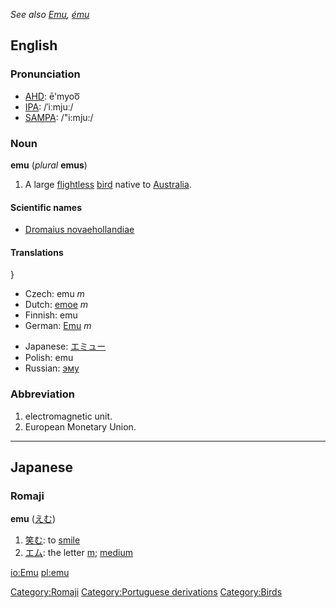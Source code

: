 {{rfc}}
{{wikipedia}}
''See also [[Emu]], [[ému]]''
==English==

===Pronunciation===
*[[w:AHD|AHD]]: ē'myoo͞
*[[w:IPA|IPA]]: /ˈiːmjuː/
*[[w:SAMPA|SAMPA]]: /"i:mju:/

===Noun===
'''emu''' (''plural'' '''emus''')

#A large [[flightless]] [[bird]] native to [[Australia]].

====Scientific names====
*[[Dromaius novaehollandiae]]

====Translations====
{{top}}}
*Czech: emu ''m''
*Dutch: [[emoe]] ''m''
*Finnish: emu
*German: [[Emu]] ''m''
{{mid}}
*Japanese: [[エミュー]]
*Polish: emu
*Russian: [[эму]]
{{bottom}}

===Abbreviation===

#electromagnetic unit.
#European Monetary Union.

----
==Japanese==
===Romaji===
[[Category:Romaji]]
'''emu''' ([[えむ]])
# [[笑む]]: to [[smile]]
# [[エム]]: the letter [[m]]; [[medium]]

[[Category:Portuguese derivations]]
[[Category:Birds]]

[[io:Emu]]
[[pl:emu]]